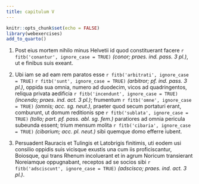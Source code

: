 ```yaml
---
title: сapitulum V
---
```


```r
knitr::opts_chunk$set(echo = FALSE)
library(webexercises)
add_to_quarto()
```

(@) Post eius mortem nihilo minus Helvetii id quod constituerant facere `r fitb('conantur', ignore_case = TRUE)` _(conor; praes. ind. pass. 3 pl.)_, ut e finibus suis exeant. 

(@) Ubi iam se ad eam rem paratos esse `r fitb('arbitrati', ignore_case = TRUE)` `r fitb('sunt', ignore_case = TRUE)` _(arbitror; pf. ind. pass. 3 pl.)_, oppida sua omnia, numero ad duodecim, vicos ad quadringentos, reliqua privata aedificia `r fitb('incendunt', ignore_case = TRUE)` _(incendo; praes. ind. act. 3 pl.)_; frumentum `r fitb('omne', ignore_case = TRUE)` _(omnis; acc. sg. neut.)_, praeter quod secum portaturi erant, comburunt, ut domum reditionis spe `r fitb('sublata', ignore_case = TRUE)` _(tollo; part. pf. pass. abl. sg. fem.)_ paratiores ad omnia pericula subeunda essent; trium mensum molita `r fitb('cibaria', ignore_case = TRUE)` _(cibarium; acc. pl. neut.)_ sibi quemque domo efferre iubent. 

(@) Persuadent Rauracis et Tulingis et Latobrigis finitimis, uti eodem usi consilio oppidis suis vicisque exustis una cum iis proficiscantur, Boiosque, qui trans Rhenum incoluerant et in agrum Noricum transierant Noreiamque oppugnabant, receptos ad se socios sibi `r fitb('adsciscunt', ignore_case = TRUE)` _(adscisco; praes. ind. act. 3 pl.)_.


